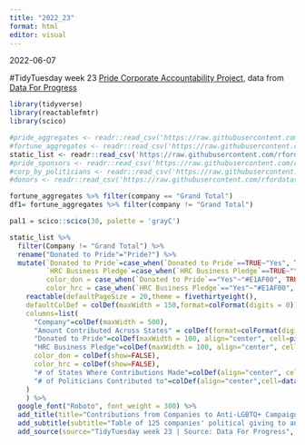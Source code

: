 ```yaml
---
title: "2022_23"
format: html
editor: visual
---
```


2022-06-07

#TidyTuesday week 23 [Pride Corporate Accountability Project](https://github.com/rfordatascience/tidytuesday/tree/master/data/2022/2022-06-07), data from [Data For Progress](https://www.dataforprogress.org/accountable-allies)

```r
library(tidyverse)
library(reactablefmtr)
library(scico)
```

```r
#pride_aggregates <- readr::read_csv('https://raw.githubusercontent.com/rfordatascience/tidytuesday/master/data/2022/2022-06-07/pride_aggregates.csv') %>% janitor::clean_names()
#fortune_aggregates <- readr::read_csv('https://raw.githubusercontent.com/rfordatascience/tidytuesday/master/data/2022/2022-06-07/fortune_aggregates.csv') %>% janitor::clean_names()
static_list <- readr::read_csv('https://raw.githubusercontent.com/rfordatascience/tidytuesday/master/data/2022/2022-06-07/static_list.csv') 
#pride_sponsors <- readr::read_csv('https://raw.githubusercontent.com/rfordatascience/tidytuesday/master/data/2022/2022-06-07/pride_sponsors.csv') %>% janitor::clean_names()
#corp_by_politicians <- readr::read_csv('https://raw.githubusercontent.com/rfordatascience/tidytuesday/master/data/2022/2022-06-07/corp_by_politician.csv') %>% janitor::clean_names()
#donors <- readr::read_csv('https://raw.githubusercontent.com/rfordatascience/tidytuesday/master/data/2022/2022-06-07/donors.csv') %>% janitor::clean_names()
```

```r
fortune_aggregates %>% filter(company == "Grand Total")
df1= fortune_aggregates %>% filter(company != "Grand Total")
```

```r
pal1 = scico::scico(30, palette = 'grayC')

static_list %>% 
  filter(Company != "Grand Total") %>%
  rename("Donated to Pride"="Pride?") %>%
  mutate(`Donated to Pride`=case_when(`Donated to Pride`==TRUE~"Yes", TRUE~"No"),
         `HRC Business Pledge`=case_when(`HRC Business Pledge`==TRUE~"Yes", TRUE~"No"),
         color_don = case_when(`Donated to Pride`=="Yes"~"#E1AF00", TRUE~"grey95"),
         color_hrc = case_when(`HRC Business Pledge`=="Yes"~"#E1AF00", TRUE~"grey95")) %>%
    reactable(defaultPageSize = 20,theme = fivethirtyeight(),
    defaultColDef = colDef(maxWidth = 150,format=colFormat(digits = 0)),
    columns=list(
      "Company"=colDef(maxWidth = 500),
      "Amount Contributed Across States" = colDef(format=colFormat(digits=2, prefix = "$ ", separators = TRUE), style=color_scales(.,colors=pal1)),
      "Donated to Pride"=colDef(maxWidth = 100, align="center", cell=pill_buttons(.,color_ref = "color_don", opacity = 0.8)),
      "HRC Business Pledge"=colDef(maxWidth = 100, align="center", cell=pill_buttons(.,color_ref = "color_hrc", opacity = 0.8), style = list(borderRight = "1px solid #777")),
      color_don = colDef(show=FALSE),
      color_hrc = colDef(show=FALSE),
      "# of States Where Contributions Made"=colDef(align="center", cell=icon_assign(.,fill_color = "black")),
      "# of Politicians Contributed to"=colDef(align="center",cell=data_bars(.,force_outside = c(0,30)))
    )
    ) %>%
  google_font("Roboto", font_weight = 300) %>%
  add_title(title="Contributions from Companies to Anti-LGBTQ+ Campaigns", font_size = 20) %>%
  add_subtitle(subtitle="Table of 125 companies' political giving to anti-LGBTQ+ politicians in six state, according to Data For Progress", font_size=14, font_weight = "normal", margin=reactablefmtr::margin(t=10,r=20,b=15,l=0)) %>%
  add_source(source="TidyTuesday week 23 | Source: Data For Progress", font_size = 14, font_weight = "normal")
```

